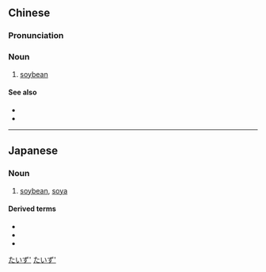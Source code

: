 ==Chinese==
{{zh-forms}}

===Pronunciation===
{{zh-pron
|m=dàdòu
|c=daai6 dau6-2
|mn=tōa-tāu
|cat=n
}}

===Noun===
{{zh-noun}}

# [[soybean]]

====See also====
* {{zh-l|黃豆}}
* {{zh-l|黑豆}}

{{zh-cat|Vegetables|Phaseoleae tribe plants}}

----

==Japanese==
{{ja-kanjitab|だい|ず|yomi=on}}

===Noun===
{{ja-noun|だいず}}

# [[soybean]], [[soya]]

====Derived terms====
* {{l|ja|大豆粕}}
* {{l|ja|大豆油}}
* {{l|ja|大豆たんぱく}}

[[Category:ja:Foods|たいず']]
[[Category:ja:Grains|たいず']]